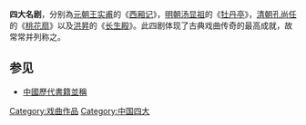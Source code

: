 '''四大名剧'''，分别為[[元朝|元朝]][[王实甫|王实甫]]的《[[西厢记|西厢记]]》，[[明朝|明朝]][[汤显祖|汤显祖]]的《[[牡丹亭|牡丹亭]]》，[[清朝|清朝]][[孔尚任|孔尚任]]的《[[桃花扇|桃花扇]]》以及[[洪昇|洪昇]]的《[[长生殿|长生殿]]》。此四剧体现了古典戏曲传奇的最高成就，故常常并列称之。

== 参见 ==
* [[中國歷代書籍並稱|中國歷代書籍並稱]]

{{Opera-stub}}
{{中國文學名著}}

[[Category:戏曲作品|Category:戏曲作品]]
[[Category:中国四大|Category:中国四大]]